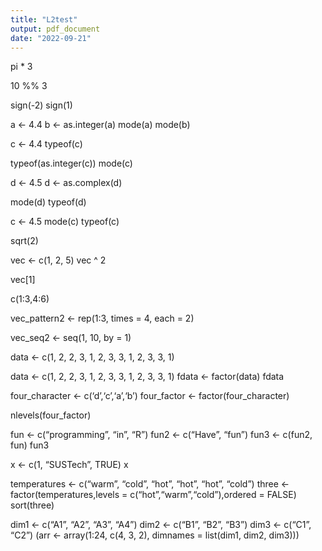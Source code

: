 ---
title: "L2test"
output: pdf_document
date: "2022-09-21"
---


pi * 3

10 %% 3

sign(-2)
sign(1)

a <- 4.4
b <- as.integer(a)
mode(a)
mode(b)

c <- 4.4
typeof(c)

typeof(as.integer(c)) 
mode(c) 


d <- 4.5
d <- as.complex(d)
 
mode(d) 
typeof(d)



c <- 4.5
mode(c)
typeof(c)

sqrt(2)

vec <- c(1, 2, 5)
vec ^ 2

vec[1]

c(1:3,4:6)

vec_pattern2 <- rep(1:3, times = 4, each = 2)

vec_seq2 <- seq(1, 10, by = 1)

data <- c(1, 2, 2, 3, 1, 2, 3, 3, 1, 2, 3, 3, 1)

data <- c(1, 2, 2, 3, 1, 2, 3, 3, 1, 2, 3, 3, 1)
fdata <- factor(data)
fdata

four_character <- c('d','c','a','b')
four_factor <- factor(four_character)

nlevels(four_factor)

fun <- c("programming", "in", "R")
fun2 <- c("Have", "fun")
fun3 <- c(fun2, fun)
fun3

x <- c(1, "SUSTech", TRUE)
x

temperatures <- c("warm", "cold", "hot", "hot", "hot", "cold")
three <- factor(temperatures,levels = c("hot","warm","cold"),ordered = FALSE)
sort(three)

dim1 <- c("A1", "A2", "A3", "A4")
dim2 <- c("B1", "B2", "B3")
dim3 <- c("C1", "C2")
(arr <- array(1:24, c(4, 3, 2), dimnames = list(dim1, dim2, dim3)))



